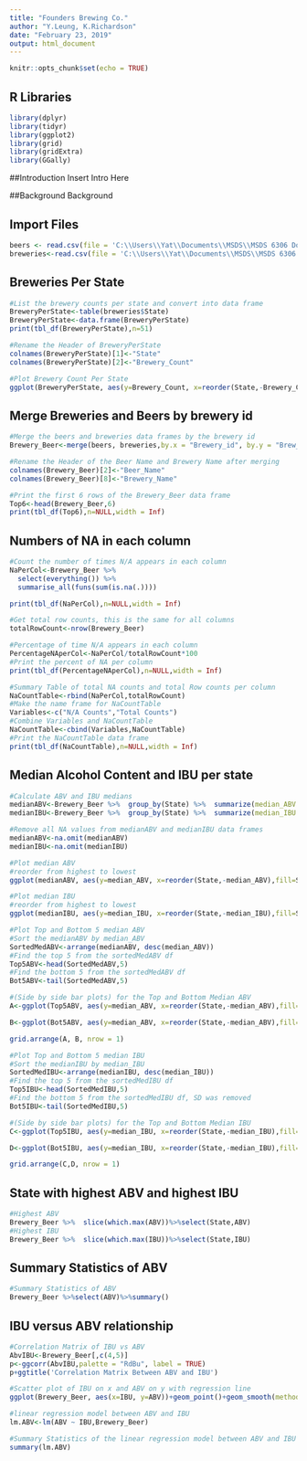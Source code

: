 ---
title: "Founders Brewing Co."
author: "Y.Leung, K.Richardson"
date: "February 23, 2019"
output: html_document
---

```{r setup, include=FALSE}
knitr::opts_chunk$set(echo = TRUE)

```

## R Libraries
```{r libraries, echo=FALSE}
library(dplyr)
library(tidyr)
library(ggplot2)
library(grid)
library(gridExtra)
library(GGally)
```

##Introduction
Insert Intro Here

##Background
Background


## Import Files
```{r Read-CSVs}
beers <- read.csv(file = 'C:\\Users\\Yat\\Documents\\MSDS\\MSDS 6306 Doing Data Science\\Case Study 1\\Beers.csv', header=TRUE, sep=",")
breweries<-read.csv(file = 'C:\\Users\\Yat\\Documents\\MSDS\\MSDS 6306 Doing Data Science\\Case Study 1\\Breweries.csv', header=TRUE, sep=",")
```

## Breweries Per State
```{r Brew-per-State}
#List the brewery counts per state and convert into data frame
BreweryPerState<-table(breweries$State)
BreweryPerState<-data.frame(BreweryPerState)
print(tbl_df(BreweryPerState),n=51)

#Rename the Header of BreweryPerState
colnames(BreweryPerState)[1]<-"State"
colnames(BreweryPerState)[2]<-"Brewery_Count"

#Plot Brewery Count Per State
ggplot(BreweryPerState, aes(y=Brewery_Count, x=reorder(State,-Brewery_Count),fill=State)) + geom_bar(stat = "identity")+ theme(axis.text.x = element_text(angle = 90, hjust = 1))+xlab("State")+ylab("Brewery_Count")+ggtitle("Brewery Count(s) By State")
```

## Merge Breweries and Beers by brewery id
```{r Merge-beers-breweries}
#Merge the beers and breweries data frames by the brewery id
Brewery_Beer<-merge(beers, breweries,by.x = "Brewery_id", by.y = "Brew_ID")

#Rename the Header of the Beer Name and Brewery Name after merging
colnames(Brewery_Beer)[2]<-"Beer_Name"
colnames(Brewery_Beer)[8]<-"Brewery_Name"

#Print the first 6 rows of the Brewery_Beer data frame
Top6<-head(Brewery_Beer,6)
print(tbl_df(Top6),n=NULL,width = Inf)
```

## Numbers of NA in each column
```{r NA-Per-Column}
#Count the number of times N/A appears in each column
NaPerCol<-Brewery_Beer %>%
  select(everything()) %>%  
  summarise_all(funs(sum(is.na(.))))

print(tbl_df(NaPerCol),n=NULL,width = Inf)

#Get total row counts, this is the same for all columns 
totalRowCount<-nrow(Brewery_Beer)

#Percentage of time N/A appears in each column
PercentageNAperCol<-NaPerCol/totalRowCount*100
#Print the percent of NA per column
print(tbl_df(PercentageNAperCol),n=NULL,width = Inf)

#Summary Table of total NA counts and total Row counts per column
NaCountTable<-rbind(NaPerCol,totalRowCount)
#Make the name frame for NaCountTable
Variables<-c("N/A Counts","Total Counts")
#Combine Variables and NaCountTable
NaCountTable<-cbind(Variables,NaCountTable)
#Print the NaCountTable data frame
print(tbl_df(NaCountTable),n=NULL,width = Inf)
```

## Median Alcohol Content and IBU per state
```{r Median-ABV-IBU}
#Calculate ABV and IBU medians
medianABV<-Brewery_Beer %>%  group_by(State) %>%  summarize(median_ABV = median(ABV, na.rm = TRUE))
medianIBU<-Brewery_Beer %>%  group_by(State) %>%  summarize(median_IBU = median(IBU, na.rm = TRUE))

#Remove all NA values from medianABV and medianIBU data frames
medianABV<-na.omit(medianABV)
medianIBU<-na.omit(medianIBU)

#Plot median ABV 
#reorder from highest to lowest
ggplot(medianABV, aes(y=median_ABV, x=reorder(State,-median_ABV),fill=State)) + geom_bar(stat = "identity")+ theme(axis.text.x = element_text(angle = 90, hjust = 1))+xlab("State")+ylab("Median ABV")+ggtitle("Median ABV by State")

#Plot median IBU
#reorder from highest to lowest
ggplot(medianIBU, aes(y=median_IBU, x=reorder(State,-median_IBU),fill=State)) + geom_bar(stat = "identity")+ theme(axis.text.x = element_text(angle = 90, hjust = 1))+xlab("State")+ylab("Median IBU")+ggtitle("Median IBU by State")

#Plot Top and Bottom 5 median ABV 
#Sort the medianABV by median_ABV
SortedMedABV<-arrange(medianABV, desc(median_ABV))
#Find the top 5 from the sortedMedABV df
Top5ABV<-head(SortedMedABV,5)
#Find the bottom 5 from the sortedMedABV df
Bot5ABV<-tail(SortedMedABV,5)

#(Side by side bar plots) for the Top and Bottom Median ABV
A<-ggplot(Top5ABV, aes(y=median_ABV, x=reorder(State,-median_ABV),fill=State)) + geom_bar(stat = "identity")+ theme(axis.text.x = element_text(angle = 90, hjust = 1))+xlab("State")+ylab("Median ABV")+ggtitle("5 Highest Median ABV by State")+ ylim(0,0.07)

B<-ggplot(Bot5ABV, aes(y=median_ABV, x=reorder(State,-median_ABV),fill=State)) + geom_bar(stat = "identity")+ theme(axis.text.x = element_text(angle = 90, hjust = 1))+xlab("State")+ylab("Median ABV")+ggtitle("5 Lowest Median ABV by State")+ ylim(0,0.07)

grid.arrange(A, B, nrow = 1)

#Plot Top and Bottom 5 median IBU
#Sort the medianIBU by median_IBU
SortedMedIBU<-arrange(medianIBU, desc(median_IBU))
#Find the top 5 from the sortedMedIBU df
Top5IBU<-head(SortedMedIBU,5)
#Find the bottom 5 from the sortedMedIBU df, SD was removed 
Bot5IBU<-tail(SortedMedIBU,5)

#(Side by side bar plots) for the Top and Bottom Median IBU
C<-ggplot(Top5IBU, aes(y=median_IBU, x=reorder(State,-median_IBU),fill=State)) + geom_bar(stat = "identity")+ theme(axis.text.x = element_text(angle = 90, hjust = 1))+xlab("State")+ylab("Median IBU")+ggtitle("5 Highest Median IBU by State")+ ylim(0,65)

D<-ggplot(Bot5IBU, aes(y=median_IBU, x=reorder(State,-median_IBU),fill=State)) + geom_bar(stat = "identity")+ theme(axis.text.x = element_text(angle = 90, hjust = 1))+xlab("State")+ylab("Median IBU")+ggtitle("5 Lowest Median IBU by State")+ ylim(0,65)

grid.arrange(C,D, nrow = 1)

```

## State with highest ABV and highest IBU
```{r Max-IBU-ABV}
#Highest ABV
Brewery_Beer %>%  slice(which.max(ABV))%>%select(State,ABV)
#Highest IBU
Brewery_Beer %>%  slice(which.max(IBU))%>%select(State,IBU)
```

## Summary Statistics of ABV
```{r ABV-Stat-Summary}
#Summary Statistics of ABV
Brewery_Beer %>%select(ABV)%>%summary()

```

## IBU versus ABV relationship
```{r IBU-vs-ABV}
#Correlation Matrix of IBU vs ABV
AbvIBU<-Brewery_Beer[,c(4,5)]
p<-ggcorr(AbvIBU,palette = "RdBu", label = TRUE)
p+ggtitle('Correlation Matrix Between ABV and IBU')

#Scatter plot of IBU on x and ABV on y with regression line
ggplot(Brewery_Beer, aes(x=IBU, y=ABV))+geom_point()+geom_smooth(method="lm")+ggtitle("Scatter Plot, ABV versus IBU")

#linear regression model between ABV and IBU
lm.ABV<-lm(ABV ~ IBU,Brewery_Beer)

#Summary Statistics of the linear regression model between ABV and IBU
summary(lm.ABV)


```

